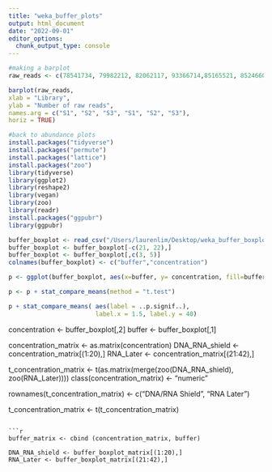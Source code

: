 ```yaml
---
title: "weka_buffer_plots"
output: html_document
date: "2022-09-01"
editor_options: 
  chunk_output_type: console
---
```

```r
#making a barplot
raw_reads <- c(78541734, 79982212, 82062117, 93366714,85165521, 85246606)

barplot(raw_reads,
xlab = "Library",
ylab = "Number of raw reads",
names.arg = c("S1", "S2", "S3", "S1", "S2", "S3"),
horiz = TRUE)
```

```r
#back to abundance plots
install.packages("tidyverse")
install.packages("permute")
install.packages("lattice")
install.packages("zoo")
library(tidyverse)
library(ggplot2)
library(reshape2)
library(vegan)
library(zoo)
library(readr)
install.packages("ggpubr")
library(ggpubr)
```

```r
buffer_boxplot <- read_csv("/Users/laurenlim/Desktop/weka_buffer_boxplot.csv")
buffer_boxplot <- buffer_boxplot[-c(21, 22),]
buffer_boxplot <- buffer_boxplot[,c(3, 5)]
colnames(buffer_boxplot) <- c("buffer","concentration")

p <- ggplot(buffer_boxplot, aes(x=buffer, y= concentration, fill=buffer)) + geom_boxplot() + geom_jitter (colour="black", size=2, alpha=0.2) + ggtitle ("RNA concentrations")

p <- p + stat_compare_means(method = "t.test")

p + stat_compare_means( aes(label = ..p.signif..), 
                        label.x = 1.5, label.y = 40)
```

concentration <- buffer_boxplot[,2]
buffer <- buffer_boxplot[,1]

concentration_matrix <- as.matrix(concentration)
DNA_RNA_shield <- concentration_matrix[(1:20),]
RNA_Later <- concentration_matrix[(21:42),]

t_concentration_matrix <- t(as.matrix(merge(zoo(DNA_RNA_shield), zoo(RNA_Later))))
class(concentration_matrix) <- "numeric"

rownames(t_concentration_matrix) <- c("DNA/RNA Shield", "RNA Later")

t_concentration_matrix <- t(t_concentration_matrix)
```

```r



buffer_matrix <- cbind (concentration_matrix, buffer)

DNA_RNA_shield <- buffer_boxplot_matrix[(1:20),]
RNA_Later <- buffer_boxplot_matrix[(21:42),]

```



